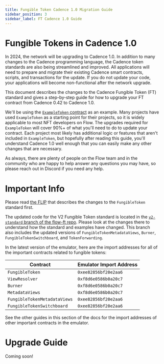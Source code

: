 ```yaml
---
title: Fungible Token Cadence 1.0 Migration Guide
sidebar_position: 3
sidebar_label: FT Cadence 1.0 Guide
---
```


# Fungible Tokens in Cadence 1.0

In 2024, the network will be upgrading to Cadence 1.0. 
In addition to many changes to the Cadence programming language,
the Cadence token standards are also being streamlined and improved.
All applications will need to prepare and migrate their existing
Cadence smart contracts, scripts, and transactions for the update.
If you do not update your code, your applications will become non-functional
after the network upgrade.

This document describes the changes to the Cadence Fungible Token (FT) standard and
gives a step-by-step guide for how to upgrade your FT contract from Cadence 0.42
to Cadence 1.0.

We'll be using the [`ExampleToken` contract](https://github.com/onflow/flow-ft/blob/v2-standard/contracts/ExampleToken.cdc)
as an example. Many projects have used `ExampleToken` as a starting point for their projects,
so it is widely applicable to most NFT developers on Flow.
The upgrades required for `ExampleToken` will cover 90%+ of what you'll 
need to do to update your contract. Each project most likely has
additional logic or features that aren't included in `ExampleToken`,
but hopefully after reading this guide, you'll understand Cadence 1.0
well enough that you can easily make any other changes that are necessary.

As always, there are plenty of people on the Flow team and in the community 
who are happy to help answer any questions you may have, so please reach out
in Discord if you need any help.

# Important Info

Please read [the FLIP](https://github.com/onflow/flips/pull/55)
that describes the changes to the `FungibleToken` standard first.

The updated code for the V2 Fungible Token standard is located in the
[`v2-standard` branch of the flow-ft repo](https://github.com/onflow/flow-ft/pull/131).
Please look at the changes there to understand how the standard and examples have changed.
This branch also includes the updated versions of `FungibleTokenMetadataViews`,
`Burner`, `FungibleTokenSwitchboard`, and `TokenForwarding`.

In the latest version of the emulator, here are the import addresses
for all of the important contracts related to fungible tokens:

| Contract                    | Emulator Import Address |
| --------------------------- | ----------------------- |
| `FungibleToken`             | `0xee82856bf20e2aa6`    |
| `ViewResolver`              | `0xf8d6e0586b0a20c7`    |
| `Burner`                    | `0xf8d6e0586b0a20c7`    |
| `MetadataViews`             | `0xf8d6e0586b0a20c7`    |
| `FungibleTokenMetadataViews`| `0xee82856bf20e2aa6`    |
| `FungibleTokenSwitchboard`  | `0xee82856bf20e2aa6`    |

See the other guides in this section of the docs for the import
addresses of other important contracts in the emulator.

# Upgrade Guide

Coming soon!
